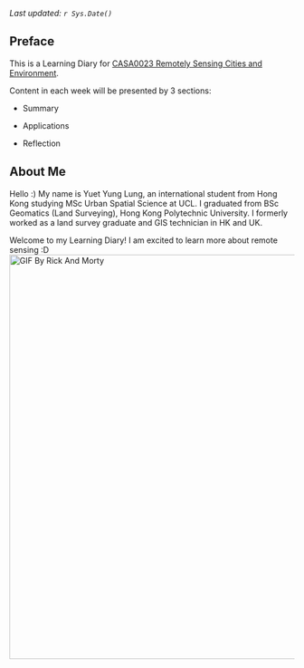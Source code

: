 *Last updated: `r Sys.Date()`*

## Preface {.unnumbered}

This is a Learning Diary for [CASA0023 Remotely Sensing Cities and Environment](https://andrewmaclachlan.github.io/CASA0023/00-course_info.html).

Content in each week will be presented by 3 sections:

-   Summary

-   Applications

-   Reflection

## About Me {.unnumbered}

Hello :) My name is Yuet Yung Lung, an international student from Hong Kong studying MSc Urban Spatial Science at UCL. I graduated from BSc Geomatics (Land Surveying), Hong Kong Polytechnic University. I formerly worked as a land survey graduate and GIS technician in HK and UK.

Welcome to my Learning Diary! I am excited to learn more about remote sensing :D ![GIF By Rick And Morty](https://media1.giphy.com/media/v1.Y2lkPTc5MGI3NjExZGNlNDU5ZTBjYmE1ODU5NzQzNGIxODEwOTdkNjAyM2RiMTJkZjMzMyZjdD1n/DTh1K6VuivY0gEuzWy/giphy.gif){fig-align="center" width="714"}
